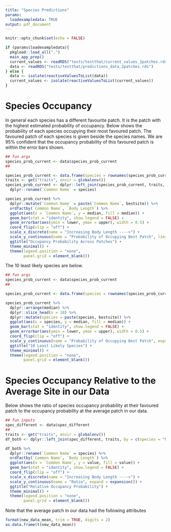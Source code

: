 ```yaml
---
title: "Species Predictions"
params:
  loadexampledata: TRUE
output: pdf_document
---
```


```r
knitr::opts_chunk$set(echo = FALSE)
```

```r
if (params$loadexampledata){
  pkgload::load_all(".")
  main_app_prep()
  current_values <- readRDS("tests/testthat/current_values_2patches.rds")
  data <- readRDS("tests/testthat/predictions_data_2patches.rds")
} else {
  data <- isolate(reactiveValuesToList(data))
  current_values <- isolate(reactiveValuesToList(current_values))
}
```

# Species Occupancy
In general each species has a different favourite patch.
It is the patch with the highest estimated probability of occupancy.
Below shows the probability of each species occupying their most favoured patch.
The favoured patch of each species is given beside the species names.
We are 95% confident that the occupancy probability of this favoured patch is within the error bars shown.

```r
## fun args
species_prob_current <- data$species_prob_current
##

species_prob_current <- data.frame(species = rownames(species_prob_current), species_prob_current)
traits <- get("traits", envir = globalenv())
species_prob_current <- dplyr::left_join(species_prob_current, traits, by = c(species = "Common Name")) %>%
  dplyr::rename(`Common Name` = species)

species_prob_current %>%
  dplyr::mutate(`Common Name` = paste(`Common Name`, bestsite)) %>%
  ordfactby(`Common Name`, `Body Length`) %>%
  ggplot(aes(x = `Common Name`, y = median, fill = median)) +
  geom_bar(stat = "identity", show.legend = FALSE) +
  geom_errorbar(aes(ymin = lower, ymax = upper), width = 0.5) +
  coord_flip(clip = "off") +
  scale_x_discrete(name = "Increasing Body Length ---->") +
  scale_y_continuous(name = "Probability of Occupying Best Patch", limits = c(0, 1), expand = expansion()) +
  ggtitle("Occupancy Probability Across Patches") +
  theme_minimal() +
  theme(legend.position = "none",
        panel.grid = element_blank())
```

The 10 least likely species are below.

```r
## fun args
species_prob_current <- data$species_prob_current
##

species_prob_current <- data.frame(species = rownames(species_prob_current), species_prob_current)

species_prob_current %>%
  dplyr::arrange(median) %>%
  dplyr::slice_head(n = 10) %>%
  dplyr::mutate(species = paste(species, bestsite)) %>%
  ggplot(aes(x = species, y = median, fill = median)) +
  geom_bar(stat = "identity", show.legend = FALSE) +
  geom_errorbar(aes(ymin = lower, ymax = upper), width = 0.5) +
  coord_flip(clip = "off") +
  scale_y_continuous(name = "Probability of Occupying Best Patch", expand = expansion()) +
  ggtitle("10 Least Likely Species") +
  theme_minimal() +
  theme(legend.position = "none",
        panel.grid = element_blank())
```

\newpage
# Species Occupancy Relative to the Average Site in our Data
Below shows the ratio of species occupancy probability at their favoured patch to the occupancy probability at the average patch in our data.

```r
## fun inputs
spec_different <- data$spec_different
##
traits <- get("traits", envir = globalenv())
df_both <- dplyr::left_join(spec_different, traits, by = c(species = "Common Name"))

df_both %>%
  dplyr::rename(`Common Name` = species) %>%
  ordfactby(`Common Name`, `Body Length`) %>%
  ggplot(aes(x = `Common Name`, y = value, fill = value)) +
  geom_bar(stat = "identity", show.legend = FALSE) +
  coord_flip(clip = "off") +
  scale_x_discrete(name = "Increasing Body Length ---->") +
  scale_y_continuous(name = "Ratio", expand = expansion()) +
  ggtitle("Relative Occupancy Probability") +
  theme_minimal() +
  theme(legend.position = "none",
        panel.grid = element_blank())
```

Note that the average patch in our data had the following attributes
```r
format(new_data_mean, trim = TRUE, digits = 2)
as.data.frame(t(new_data_mean))
```









